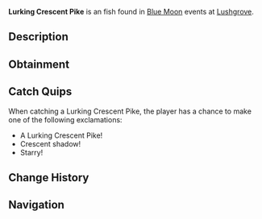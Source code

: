 {{FishInfobox
|image          = Lurking Crescent Pike.png
|rarity         = Uncommon
|sea            = Second Sea
|location       = [[Blue Moon - Second Sea]]
|sublocation    = 
|sources        = Fishing Rod
|radar_location = 
|prog_speed     = +45
|xp             = 1525
|weather        = Windy
|time           = 
|season         = Winter
|bait           = Lagoon Leech
|base_weight    = 18
|base_value     = 500
|weight_range   = 11
|base_chance    = 90
|base_resil     = 60
}}
'''Lurking Crescent Pike''' is an {{Rarity|Uncommon}} fish found in [[Blue Moon]] events at [[Lushgrove]].

== Description ==
{{Description|A slender fish with crescent markings, hiding in the shadows.|Bestiary Entry}}

== Obtainment ==
{{Description|It waits where the winds stir the bog's surface.|Bestiary Hint}}
{{Fish Availability|
Blue Moon/Second Sea
|top_rods      = 
Krampus's Rod\195134.05\185466.29;
Magma Rod\194856\185202.01;
Plastic Rod\193367.58\183787.33;
Free Spirit Rod\188370.75\132328.47;
Azure Of Lagoon\176442.26\204840.79;
Magnet Rod\130504.66\200716;
Buddy Bond Rod\139622.04\196334.23;
Fischer's Rod\156479.78\192233.65;
Fast Rod\156123.77\191796.3;
Trident Rod\167614.85\167294.14;
Blazebringer Rod\150596.45\172625.71;
Verdant Shear Rod\149929.34\168129.34;
Astralhook Rod\141758.18\0;
No-Life Rod\136439.03\136212.18;
Seraphic Rod\127051.09\126808;
Ethereal Prism Rod\125907.74\125112.71;
Challenger's Rod\122730.37\122521.98;
Rod Of The Forgotten Fang\122272.66\122041.42;
Depthseeker Rod\121720.48\121562.98;
Rod Of The Exalted One\121184.15\120827.27;
Avalanche Rod\120682.66\120530.48;
Rod Of The Depths\120671.43\120452.08;
Volcanic Rod\120392.98\120207.87;
Zeus Rod\120022.42\119837.87;
Steady Rod\98781.39\98646.31
|recommended   = Free Spirit Rod
}}

== Catch Quips ==
When catching a Lurking Crescent Pike, the player has a chance to make one of the following exclamations:
* A Lurking Crescent Pike!
* Crescent shadow!
* Starry!

== Change History ==
{{Change History|{{subst:Current Version}}}}

== Navigation ==
{{Fish Navbox|Blue Moon - Second Sea}}
